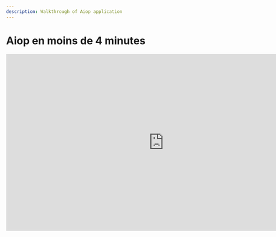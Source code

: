 ```yaml
---
description: Walkthrough of Aiop application
---
```



# Aiop en moins de 4 minutes

<iframe width="853" height="480" src="https://www.youtube.com/embed/MxDBC8RRkoY?si=2SGnJQW5kKza0dsh?rel=0&autoplay=1" title="YouTube video player" frameborder="0" allow="fullscreen; accelerometer; autoplay;" allowfullscreen/>

_En savoir plus ? [Prenez rendez-vous](https://calendly.com/valentin-rudloff/aiop-demo) avec notre fondateur._

